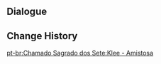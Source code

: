 {{Genius Invokation TCG Stage
|title        = Klee: Friendly
|type         = Friendly Fracas
|group        = Invitation Board
|character    = Klee
|requirement  = 1
|introduction = "Kaeya just taught me how to play, but I can win!"<br>Hint: Klee's deck specializes in gearing characters with Weapon Cards before unleashing devastating Normal Attacks.
|objective_1  = Achieve victory
|reward_1     = Klee*1
|objective_2  = Achieve victory within 6 Rounds
|reward_2     = Pounding Surprise*1
|objective_3  = Win with less than 2 characters defeated
|reward_3     = Pounding Surprise*1
|lineup       = Klee;Jean;Razor
|action       = Pounding Surprise;Witch's Scorching Hat;Sacrificial Fragments;White Iron Greatsword;Traveler's Handy Sword;Wagner;Starsigns;Calx's Arts;Changing Shifts;Parametric Transformer;Ellin;Jueyun Guoba;Northern Smoked Chicken;Minty Meat Rolls;Adventurer's Bandana;Pounding Surprise;Witch's Scorching Hat;Sacrificial Fragments;White Iron Greatsword;Traveler's Handy Sword;Wagner;Starsigns;Calx's Arts;Changing Shifts;Parametric Transformer;Ellin;Jueyun Guoba;Northern Smoked Chicken;Minty Meat Rolls;Adventurer's Bandana
}}

==Dialogue==
{{Transclude|Genius Invokation TCG/Stage/Klee|Friendly Fracas}}

==Change History==
{{Change History|3.4}}

[[pt-br:Chamado Sagrado dos Sete:Klee - Amistosa]]